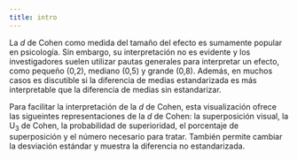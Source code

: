 ```yaml
---
title: intro
---
```

La *d* de Cohen como medida del tamaño del efecto es sumamente popular 
en psicología. Sin embargo, su interpretación no es evidente y los 
investigadores suelen utilizar pautas generales para interpretar un efecto, 
como pequeño (0,2), mediano (0,5) y grande (0,8). Además, en muchos casos 
es discutible si la diferencia de medias estandarizada es más
interpretable que la diferencia de medias sin estandarizar.

Para facilitar la interpretación de la *d* de Cohen, esta visualización 
ofrece las sigueintes representaciones de la *d* de Cohen: la 
superposición visual, la U<sub>3</sub> de Cohen, la probabilidad de 
superioridad, el porcentaje de superposición y el número necesario para 
tratar. También permite cambiar la desviación estándar y muestra la 
diferencia no estandarizada.
